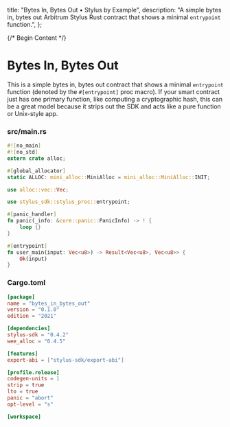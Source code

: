   title: "Bytes In, Bytes Out • Stylus by Example",
  description:
    "A simple bytes in, bytes out Arbitrum Stylus Rust contract that shows a minimal `entrypoint` function.",
};

{/* Begin Content */}

# Bytes In, Bytes Out

This is a simple bytes in, bytes out contract that shows a minimal `entrypoint` function (denoted by the `#[entrypoint]` proc macro). If your smart contract just has one primary function, like computing a cryptographic hash, this can be a great model because it strips out the SDK and acts like a pure function or Unix-style app.

### src/main.rs

```rust
#![no_main]
#![no_std]
extern crate alloc;

#[global_allocator]
static ALLOC: mini_alloc::MiniAlloc = mini_alloc::MiniAlloc::INIT;

use alloc::vec::Vec;

use stylus_sdk::stylus_proc::entrypoint;

#[panic_handler]
fn panic(_info: &core::panic::PanicInfo) -> ! {
    loop {}
}

#[entrypoint]
fn user_main(input: Vec<u8>) -> Result<Vec<u8>, Vec<u8>> {
    Ok(input)
}
```

### Cargo.toml

```toml
[package]
name = "bytes_in_bytes_out"
version = "0.1.0"
edition = "2021"

[dependencies]
stylus-sdk = "0.4.2"
wee_alloc = "0.4.5"

[features]
export-abi = ["stylus-sdk/export-abi"]

[profile.release]
codegen-units = 1
strip = true
lto = true
panic = "abort"
opt-level = "s"

[workspace]
```
